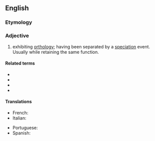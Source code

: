 ==English==

===Etymology===
{{suffix|en|orthology|ous}}

===Adjective===
{{en-adj|-}}

# {{lb|en|genetics|of genes or sequences}} exhibiting [[orthology]]; having been separated by a [[speciation]] event. Usually while retaining the same function.

====Related terms====
* {{l|en|ortholog}}
* {{l|en|homologous}}
* {{l|en|paralogous}}
* {{l|en|xenologous}}

====Translations====
{{trans-top|having been separated by a speciation event}}
* French: {{t+|fr|orthologue}}
* Italian: {{t|it|ortologo}}
{{trans-mid}}
* Portuguese: {{t|pt|ortólogo}}
* Spanish: {{t|es|ortólogo}}
{{trans-bottom}}